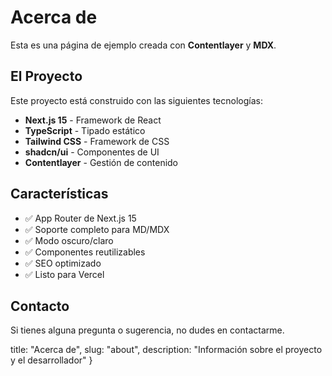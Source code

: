 

# Acerca de

Esta es una página de ejemplo creada con **Contentlayer** y **MDX**.

## El Proyecto

Este proyecto está construido con las siguientes tecnologías:

- **Next.js 15** - Framework de React
- **TypeScript** - Tipado estático
- **Tailwind CSS** - Framework de CSS
- **shadcn/ui** - Componentes de UI
- **Contentlayer** - Gestión de contenido

## Características

- ✅ App Router de Next.js 15
- ✅ Soporte completo para MD/MDX
- ✅ Modo oscuro/claro
- ✅ Componentes reutilizables
- ✅ SEO optimizado
- ✅ Listo para Vercel

## Contacto

Si tienes alguna pregunta o sugerencia, no dudes en contactarme.

  title: "Acerca de",
  slug: "about",
  description: "Información sobre el proyecto y el desarrollador"
}
